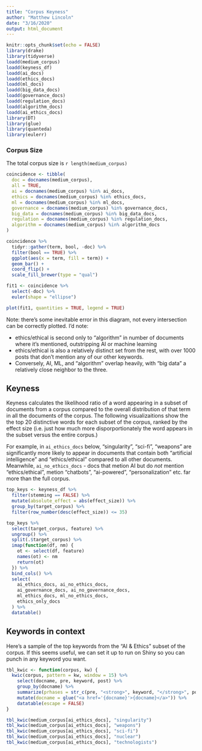 ```yaml
---
title: "Corpus Keyness"
author: "Matthew Lincoln"
date: "3/16/2020"
output: html_document
---
```


```r
knitr::opts_chunk$set(echo = FALSE)
library(drake)
library(tidyverse)
loadd(medium_corpus)
loadd(keyness_df)
loadd(ai_docs)
loadd(ethics_docs)
loadd(ml_docs)
loadd(big_data_docs)
loadd(governance_docs)
loadd(regulation_docs)
loadd(algorithm_docs)
loadd(ai_ethics_docs)
library(DT)
library(glue)
library(quanteda)
library(eulerr)
```

### Corpus Size

The total corpus size is `r length(medium_corpus)`

```r
coincidence <- tibble(
  doc = docnames(medium_corpus),
  all = TRUE,
  ai = docnames(medium_corpus) %in% ai_docs,
  ethics = docnames(medium_corpus) %in% ethics_docs,
  ml = docnames(medium_corpus) %in% ml_docs,
  governance = docnames(medium_corpus) %in% governance_docs,
  big_data = docnames(medium_corpus) %in% big_data_docs,
  regulation = docnames(medium_corpus) %in% regulation_docs,
  algorithm = docnames(medium_corpus) %in% algorithm_docs
)

coincidence %>% 
  tidyr::gather(term, bool, -doc) %>% 
  filter(bool == TRUE) %>% 
  ggplot(aes(x = term, fill = term)) +
  geom_bar() +
  coord_flip() +
  scale_fill_brewer(type = "qual")
```

```r
fit1 <- coincidence %>% 
  select(-doc) %>% 
  euler(shape = "ellipse")

plot(fit1, quantities = TRUE, legend = TRUE)
```

Note: there's some inevitable error in this diagram, not every intersection can be correctly plotted. I'd note:

- ethics/ethical is second only to "algorithm" in number of documents where it's mentioned, outstripping AI or machine learning
- ethics/ethical is also a relatively distinct set from the rest, with over 1000 posts that don't mention any of our other keywords.
- Conversely, AI, ML, and "algorithm" overlap heavily, with "big data" a relatively close neighbor to the three.

## Keyness

Keyness calculates the likelihood ratio of a word appearing in a subset of documents from a corpus compared to the overall distribution of that term in all the documents of the corpus. The following visualizaitions show the the top 20 distinctive words for each subset of the corpus, ranked by the effect size (i.e. just how much more disporportionately the word appears in the subset versus the entire corpus.)

For example, in `ai_ethics_docs` below, "singularity", "sci-fi", "weapons" are significantly more likely to appear in documents that contain both "artificial intelligence" and "ethics/ethical" compared to all other documents. Meanwhile, `ai_no_ethics_docs` - docs that metion AI but do _not_ mention "ethics/ethical", metion "chatbots", "ai-powered", "personalization" etc. far more than the full corpus.

```r
top_keys <- keyness_df %>% 
  filter(stemming == FALSE) %>% 
  mutate(absolute_effect = abs(effect_size)) %>% 
  group_by(target_corpus) %>% 
  filter(row_number(desc(effect_size)) <= 35)

top_keys %>% 
  select(target_corpus, feature) %>% 
  ungroup() %>% 
  split(.$target_corpus) %>% 
  imap(function(df, nm) {
    ot <- select(df, feature)
    names(ot) <- nm
    return(ot)
  }) %>% 
  bind_cols() %>% 
  select(
    ai_ethics_docs, ai_no_ethics_docs,
    ai_governance_docs, ai_no_governance_docs,
    ml_ethics_docs, ml_no_ethics_docs,
    ethics_only_docs
  ) %>% 
  datatable()
```

## Keywords in context

Here's a sample of the top keywords from the "AI & Ethics" subset of the corpus. If this seems useful, we can set it up to run on Shiny so you can punch in any keyword you want.

```r
tbl_kwic <- function(corpus, kw) {
  kwic(corpus, pattern = kw, window = 15) %>% 
    select(docname, pre, keyword, post) %>% 
    group_by(docname) %>% 
    summarize(prhases = str_c(pre, "<strong>", keyword, "</strong>", post, sep = " ", collapse = "<br/><br/>")) %>% 
    mutate(docname = glue("<a href='{docname}'>{docname}</a>")) %>% 
    datatable(escape = FALSE)
}

tbl_kwic(medium_corpus[ai_ethics_docs], "singularity")
tbl_kwic(medium_corpus[ai_ethics_docs], "weapons")
tbl_kwic(medium_corpus[ai_ethics_docs], "sci-fi")
tbl_kwic(medium_corpus[ai_ethics_docs], "nuclear")
tbl_kwic(medium_corpus[ai_ethics_docs], "technologists")
```


